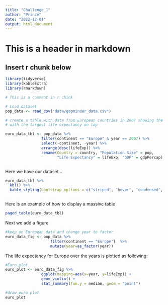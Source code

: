 ```yaml
---
title: "Challenge_1"
author: "Prince"
date: "2022-12-01"
output: html_document
---
```


# This is a header in markdown

## Insert r chunk below

```r
library(tidyverse)
library(kableExtra)
library(rmarkdown)

# This is a comment in r chink

# Load dataset
pop_data <- read_csv("data/gapminder_data.csv")

# create a table with data from European countries in 2007 showing the countries
# with the largest life expectancy on top

euro_data_tbl <- pop_data %>%
                filter(continent == "Europe" & year == 2007) %>% 
                select(-continent, -year) %>% 
                arrange(desc(lifeExp)) %>% 
                rename(Country = country, "Population Size" = pop,
                       "Life Expectancy" = lifeExp, "GDP" = gdpPercap) 



```

Here we have our dataset...

```r
euro_data_tbl %>% 
  kbl() %>% 
  kable_styling(bootstrap_options = c("striped", "hover", "condensed", "responsive"))



```

Here is an example of how to display a massive table

```r
paged_table(euro_data_tbl)
```

Next we add a figure

```r
#keep on European data and change year to factor
euro_data_fig <- pop_data %>% 
                    filter(continent == "Europe")  %>% 
                    mutate(year=as_factor(year))

```

The life expectancy for Europe over the years is plotted as following:

```r
#Euro plot
euro_plot <- euro_data_fig %>%
                ggplot(mapping=aes(x=year, y=lifeExp)) +
                geom_violin() +
                stat_summary(fun.y = median, geom = "point")

#draw euro plot
euro_plot

```


























